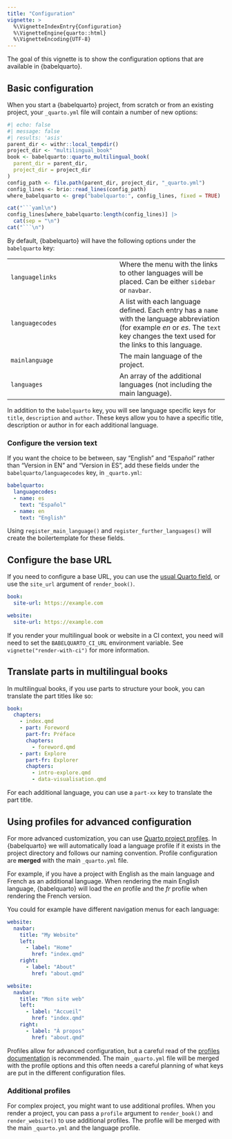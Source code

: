 ```yaml
---
title: "Configuration"
vignette: >
  %\VignetteIndexEntry{Configuration}
  %\VignetteEngine{quarto::html}
  %\VignetteEncoding{UTF-8}
---
```


The goal of this vignette is to show the configuration options that are available in {babelquarto}.

## Basic configuration

When you start a {babelquarto} project, from scratch or from an existing project, your `_quarto.yml` file will contain a number of new options:

```r
#| echo: false
#| message: false
#| results: 'asis'
parent_dir <- withr::local_tempdir()
project_dir <- "multilingual_book"
book <- babelquarto::quarto_multilingual_book(
  parent_dir = parent_dir,
  project_dir = project_dir
)
config_path <- file.path(parent_dir, project_dir, "_quarto.yml")
config_lines <- brio::read_lines(config_path)
where_babelquarto <- grep("babelquarto:", config_lines, fixed = TRUE)

cat("```yaml\n")
config_lines[where_babelquarto:length(config_lines)] |>
  cat(sep = "\n")
cat("```\n")
```

By default, {babelquarto} will have the following options under the `babelquarto` key:

|  |  |
|------------------------------------|------------------------------------|
| `languagelinks` | Where the menu with the links to other languages will be placed. Can be either `sidebar` or `navbar`. |
| `languagecodes` | A list with each language defined. Each entry has a `name` with the language abbreviation (for example *en* or *es*. The `text` key changes the text used for the links to this language. |
| `mainlanguage` | The main language of the project. |
| `languages` | An array of the additional languages (not including the main language). |

In addition to the `babelquarto` key, you will see language specific keys for `title`, `description` and `author`. These keys allow you to have a specific title, description or author in for each additional language.

### Configure the version text

If you want the choice to be between, say "English" and "Español" rather than "Version in EN" and "Version in ES", add these fields under the `babelquarto/languagecodes` key, in `_quarto.yml`:

```yaml
babelquarto:
  languagecodes:
  - name: es
    text: "Español"
  - name: en
    text: "English"
```

Using `register_main_language()` and `register_further_languages()` will create the boilertemplate for these fields.

## Configure the base URL

If you need to configure a base URL, you can use the [usual Quarto field](https://quarto.org/docs/websites/website-tools.html), or use the `site_url` argument of `render_book()`.

```yaml
book:
  site-url: https://example.com
```

```yaml
website:
  site-url: https://example.com
```

If you render your multilingual book or website in a CI context, you need will need to set the `BABELQUARTO_CI_URL` environment variable. See `vignette("render-with-ci")` for more information.

## Translate parts in multilingual books

In multilingual books, if you use parts to structure your book, you can translate the part titles like so:

<!-- ``` {.yaml filename="_quarto.yml"} -->
```yaml
book:
  chapters:
    - index.qmd
    - part: Foreword
      part-fr: Préface
      chapters:
        - foreword.qmd
    - part: Explore
      part-fr: Explorer
      chapters:
        - intro-explore.qmd
        - data-visualisation.qmd
```

For each additional language, you can use a `part-xx` key to translate the part title.

## Using profiles for advanced configuration

For more advanced customization, you can use [Quarto project profiles](https://quarto.org/docs/projects/profiles.html). In {babelquarto} we will automatically load a language profile if it exists in the project directory and follows our naming convention. Profile configuration are **merged** with the main `_quarto.yml` file.

For example, if you have a project with English as the main language and French as an additional language. When rendering the main English language, {babelquarto} will load the *en* profile and the *fr* profile when rendering the French version.

You could for example have different navigation menus for each language:

```.yaml
website:
  navbar:
    title: "My Website"
    left:
      - label: "Home"
        href: "index.qmd"
    right:
      - label: "About"
        href: "about.qmd"
```
<!-- ```{.yaml filename="_quarto-fr.yml"} -->
```yaml
website:
  navbar:
    title: "Mon site web"
    left:
      - label: "Accueil"
        href: "index.qmd"
    right:
      - label: "À propos"
        href: "about.qmd"
```

Profiles allow for advanced configuration, but a careful read of the [profiles documentation](https://quarto.org/docs/projects/profiles.html) is recommended. The main `_quarto.yml` file will be merged with the profile options and this often needs a careful planning of what keys are put in the different configuration files.

### Additional profiles

For complex project, you might want to use additional profiles. When you render a project, you can pass a `profile` argument to `render_book()` and `render_website()` to use additional profiles. The profile will be merged with the main `_quarto.yml` and the language profile.
